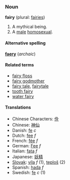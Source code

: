 ===Noun===
'''fairy''' (plural: [[fairies]])

# A mythical being.
# A [[male]] [[homosexual]].

====Alternative spelling====
'''[[faery]]''' (''archaic'')

====Related terms====
*[[fairy floss]]
*[[fairy godmother]]
*[[fairy tale]], [[fairytale]]
*[[tooth fairy]]
*[[water fairy]]

====Translations====
*Chinese Characters: [[佺]]
*Chinese: [[神仙]]
*Danish: [[fe]] ''c''
*Dutch: [[fee]] ''f''
*French: [[fée]] ''f''
*German: [[Fee]] ''f''
*Italian: [[fata]] ''f''
*Japanese: [[妖精]]
*[[Slovak]]: [[víla]] ''f'' (1), [[teploš]] (2)
*Spanish: [[hada]] ''f''
*Swedish: [[fe]] ''c'' (1)